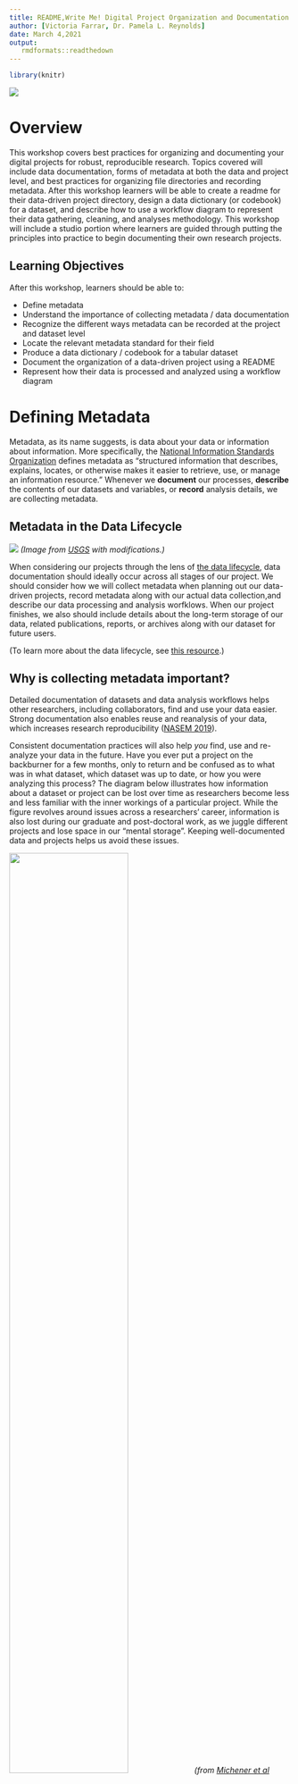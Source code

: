 ```yaml
---
title: README,Write Me! Digital Project Organization and Documentation
author: [Victoria Farrar, Dr. Pamela L. Reynolds]
date: March 4,2021
output:
   rmdformats::readthedown
---
```


```r
library(knitr)
```

![](img/datalab-logo-full-color-rgb.png)

# Overview

This workshop covers best practices for organizing and documenting your digital projects for robust, reproducible research. Topics covered will include data documentation, forms of metadata at both the data and project level, and best practices for organizing file directories and recording metadata. After this workshop learners will be able to create a readme for their data-driven project directory, design a data dictionary (or codebook) for a dataset, and describe how to use a workflow diagram to represent their data gathering, cleaning, and analyses methodology. This workshop will include a studio portion where learners are guided through putting the principles into practice to begin documenting their own research projects. 

## Learning Objectives

After this workshop, learners should be able to: 

* Define metadata 
* Understand the importance of collecting metadata / data documentation
* Recognize the different ways metadata can be recorded at the project and dataset level 
* Locate the relevant metadata standard for their field
* Produce a data dictionary / codebook for a tabular dataset 
* Document the organization of a data-driven project using a README 
* Represent how their data is processed and analyzed using a workflow diagram

# Defining Metadata 
Metadata, as its name suggests, is data about your data or information about information. More specifically, the [National Information Standards Organization](http://www.niso.org/press-releases/2004/07/niso-offers-public-free-primer-metadata#:~:text=In%20brief%2C%20the%2020%2Dpage,data%2C%20or%20information%20about%20information.) defines metadata as "structured information that describes, explains, locates, or otherwise makes it easier to retrieve, use, or manage an information resource." Whenever we **document** our processes, **describe** the contents of our datasets and variables, or **record** analysis details, we are collecting metadata. 

## Metadata in the Data Lifecycle

![](img/data_lifecycle_metadata.png)
*(Image from [USGS](https://pubs.usgs.gov/of/2013/1265/pdf/of2013-1265.pdf) with modifications.)*

When considering our projects through the lens of [the data lifecycle](https://old.dataone.org/data-life-cycle), data documentation should ideally occur across all stages of our project. We should consider how we will collect metadata when planning out our data-driven projects, record metadata along with our actual data collection,and describe our data processing and analysis worfklows. When our project finishes, we also should include details about the long-term storage of our data, related publications, reports, or archives along with our dataset for future users.

(To learn more about the data lifecycle, see [this resource](https://ucdavisdatalab.github.io/workshop_keeping_data_tidy/#datalifecycle).)

## Why is collecting metadata important?

Detailed documentation of datasets and data analysis workflows helps other researchers, including collaborators, find and use your data easier. Strong documentation also enables reuse and reanalysis of your data, which increases research reproducibility ([NASEM 2019](https://www.ncbi.nlm.nih.gov/books/NBK547546/)).

Consistent documentation practices will also help *you* find, use and re-analyze your data in the future. Have you ever put a project on the backburner for a few months, only to return and be confused as to what was in what dataset, which dataset was up to date, or how you were analyzing this process? The diagram below illustrates how information about a dataset or project can be lost over time as researchers become less and less familiar with the inner workings of a particular project. While the figure revolves around issues across a researchers' career, information is also lost during our graduate and post-doctoral work, as we juggle different projects and lose space in our "mental storage". Keeping well-documented data and projects helps us avoid these issues. 

![](img/information_entropy_figure.png){width=65%}
*(from [Michener et al (1997)](https://esajournals.onlinelibrary.wiley.com/doi/10.1890/1051-0761%281997%29007%5B0330%3ANMFTES%5D2.0.CO%3B2))*

Overall, documenting your data and project consistently will help you save time and avoid headaches in your own project, but also help increase data accessibility, transparency and reproducibility in your field and research at large. 

## What should be included in metadata?
Metadata should describe who created or collected the data, what the subject of the data is, and what variables it measures and includes (this is called **descriptive metadata**) It should also cover how the datasets or projects are organized, if and how datasets relate to each other, and how they were processed or analyzed (**structural metadata**). Lastly, it should include information on that credits creators and discusses access and re-use rights (**administrative metadata**, especially important when data are shared, published or archived). 

Some questions to consider: 

* What is the file naming convention or scheme in my project directory?
* What do the values in the table refer to? 
* What units are the variables in? What possible levels can they have?
* How is missing data denoted?

* How, where and on what was this data collected? What processes were used for creating the data?
* What were the criteria for including the data in downstream analyses?
* How was the data analyzed? 
* What software do I need in order to read the data?
* What is the process for updating the data going forward?

* Can I give these data to someone else?
* Why were the data created?
* How should the data be cited? Where can I find relevant publications?

Other example questions can be found here: [Metadata Questions in Plain Language (USGS)](https://geology.usgs.gov/tools/metadata/tools/doc/ctc/). 

You should be able to answer many of these questions as you build out your documentation through readmes and data dictionaries associated with your project. 

### Tools for planning and documenting your project 

Data documentation that accompanies your datasets and resides within your project directory, such as readmes, are important and are the main focus of this workshop. However, as you answer the above questions, you may find yourself considering decisions about how you want to organize, store and structure your data-driven project.

The **DMPtool** helps researchers create a Data Management Plan (DMP). Among the topics included in this plan are guidelines for how you will document and collect metadata in your project, as well as other questions related to structural and administrative metadata. Further, some funding agencies, like the National Science Foundation, are now requiring DMPs along with grant proposals. Creating a DMP can also signal your commitment to more open, reproducible research. DMPs can be included in study **pre-registration**, such as on the [Open Science Framework](https://help.osf.io/hc/en-us/articles/360019931133-Creating-a-data-management-plan-DMP-document), where researchers provide details as to methods, hypotheses, predictions, and data management before conducting a study. 

If you are still in the early phases of a project, it can be a great idea to create a DMP as you move forward.  Learn more about the DMPtool and DMP resources from the UC Davis Library [here](https://www.library.ucdavis.edu/service/data-management/plan-2/). 

# Levels of Metadata 
In this workshop, we will focus on documenting metadata at three levels: 

:::: {style="display: flex;"}

::: {}
![](img/metadata_levels_diagram.png)
:::

::: {}

1.**Project level: File directory contents and organization** 

  * **Documentation format: README file**
    * How is your project organized in folders and files? 
    * What are the file naming conventions?
    * What is contained in each of the separate files?


2.**Data level: Variables and units** 

  * **Documentation format: Data dictionary and/or codebook**
    * What are the variables in this dataset?
    * What are the possible levels or values, and units for each variable?
    * How are missing values denoted?

3.**Project level: Workflow processes** 

  * **Documentation format: Workflow diagram**
    * How was data cleaned, processed and/or analyzed? 
    * What code or scripts were used to do this?
    * How do different datasets relate to one another?

:::

::::

These three topics cover aspects of descriptive metadata (1-2) at various levels, and structural metadata (3) at the project level. We go into detail on each, provide templates and examples as a starting place below. 

*Note: Although we have organized the workshop in this format, this information can be organized in a variety of ways. For instance, all of the above information could be included in text in a single readme.txt document. Specific decisions for your project will be up to you and how you plan to use your data, and you may encounter various forms of metadata "in the wild".*

## Project: File Directory Contents and Organization
At the highest level of your project is your project **directory**, or the folder(s) containing all the files of your project, from data and code to manuscript drafts.

### READMEs

A README document will describe the organization and contents of your project, and will serve as the roadmap for any user who "drops in" to your project and needs to orient themselves.

**Bare minimum information a project README should include**:

* Project title, investigator, institution and dates of project 
* Brief description of methods for data collection and generation
  * can include links to publications, protocols or other documentation with more details
* Brief description of data processing, if data are filtered or generated from the raw data 
* Brief description of what each folder and data file contains
* Date each file was created
* Overview of the file naming scheme (if present,see below)

**Best practices for README files**: 

READMEs should 

* Be written in plain-text (.txt) or markdown (.md) so they are easily accessible by anyone / non-proprietary
  * *For more information on markdown, see [this guide](https://www.markdownguide.org/basic-syntax/)*
* Live in the main directory of the project folder or file they describe 
* Be named so that it is clear what project / file it describes
* Be formatted similarly across different projects 
* Use standardized formats, such as ISO 8601 for dates (YYYY-MM-DD) 

For more information on README contents beyond these minimum and more format recommendations, see [Cornell University's guide to writing "readme" style metadata](https://data.research.cornell.edu/content/readme).

For some README inspiration, see these real world examples:

* [Example README.txt](https://osf.io/f46sm/) for a software survey project (University of Arizona, OSF)
  * includes directory overview as well as analysis workflow description
* [README.md](https://github.com/ecalfee/MissDemeanors/blob/master/README.md) for the [2020 CA Election Data Challenge](https://datalab.ucdavis.edu/ca-election-2020-data-challenge/) winning team's project
  * uses data sourced from archives / government databases, describes analysis workflow
* [README.md](https://github.com/softwaresaved/software_in_research_survey_2014/blob/1.0/README.md) for a 2014 Software in research survey. 
  * includes language on analysis pipeline and how to reproduce workflow
* [README.md](https://github.com/Carceral-Ecologies/Carceral-Proximity-Analysis/blob/master/README.md) for the [Hack for California](https://datalab.ucdavis.edu/hack-for-california/) Carceral Ecologies Project.

You'll notice substantial variation in the formats and topics included, but most include the bare minimum information for data reuse. 

### Project Directory Structure 

As you begin your README documentation, you may want to consider the organization of your project and directory. Do you have a consistent file naming convention or scheme? Is there a logical hierarchy to your folders?

**Directory structure tips**: While folder directories will very much vary with project types and researcher styles, there are some tips that may help with organization. It's best to include all files for your project in one single project folder, with subfolders. Raw,original data files can often be stored separately from processed or filtered datasets. Results or products, such as statistics or summary tables, or figures, can be stored in separate folders. Code and scripts can have their own folder, too. In large projects, you might also want to have an "archive" folder, where you stored zipped folders of past code scripts or data, so they can be accessed again, but are separate from the rest of the working directory. Whatever you choose, make sure there is some logic to the organization (this will come through when you explain it in your documentation) and that you are **consistent**. 

This diagram shows an example of two ways you can organize a directory: 1) by workflow step, such as data files, code files, and outputs; or 2) by output, such as a result table or figure, and all the data and code required for that output is organized in a sub-directory. (Source: [Library Carpentry](https://librarycarpentry.org/lc-fair-research/05-reusable/index.html))

![](img/directory_organization_library_carpentry.png)


*Note: For researchers in STEM or other computational fields, GitHub repositories are a great place to get a sense of what the organizational norm is for your field. Often, a folder directory will become housed in a version-controlled repository, so repositories can serve as inspiration for how to structure your folder directories. For more on what a repository is and on version control with git, see [this past workshop on version control](https://ucdavisdatalab.github.io/workshop_introduction_to_version_control/)*

### File Names
File names are one of the first places many of us store metadata. To better organize your project directory and document your metadata, we recommend using a consistent naming scheme. You can then record the general form of this file naming scheme in your README document, so that future users can easily navigate current files and generate new files that match the format. 

Some possible schemes:  

* `[YYYYMMDD]_[method]_[subject]_[authorLastName]_[version].[ext]`
* `[YYYYMMDD]_[project-name]_[method]_[version].[ext]`
* `[YYYYMMDD]_[version]_[subject]_[authorInitials].[ext]`
* `[subject]_[author]_[YYYYMMDD].[ext]`

And an example file name scheme in practice, from a bioinformatics study: 
![](img/fig3_reiter_brown_2021.jpeg)

(from [Reiter et al (2021)](https://academic.oup.com/gigascience/article/10/1/giaa140/6092773?login=true))
As you can see, as file names become more complex, using a consistent scheme and documenting it is KEY to data interpretability! 

In terms of format, file names are best if they are human-readable, machine-readable, and work well with default ordering. Briefly, this means you as a user should be able to get some metadata from the file name, the file name avoids spaces and special characters, and ideally has some date or version number that can be used to sort files and versions. You can read more about these file-naming best practices [here](https://ucdavisdatalab.github.io/workshop_keeping_data_tidy/#how-to-name-your-files). As with file directories, there is no one-size-fits-all solution. That said, you can tailor your names to suit your needs and field of study, and as long as you are consistent and documenting your naming scheme, you are doing it right!

## Datasets: Variables and Codes

At the next level, after project organization and folders, lie the details of our data / datasets. If you are working with file types such as a set of images, photos, videos, where the data lies in separate files, you may want to make a sub-folder README, where the content of the folder is described, along with the origin and subject of the files, and the file naming scheme or convention. Depending on your use and project complexity, you can also include this information in the larger, project README, though often it is best to have the README file housed closely with the files it details. 

### Data Dictionaries / Codebooks 

If you work with tabular or spreadsheet data, as many researchers do, you might need to collect metadata differently. In this case, there are arrays of variables, codes and entries that may need a key and may relate to one another. When working with this type of data, **data dictionaries and codebooks** can be useful. 

**Data dictionaries** describe the variables of the dataset and their parameters, specifically for tabular data. **Codebooks** are very similar to data dictionaries and are commonly used in survey data, and may have a slightly different format (but the difference is mainly just field nomenclature).

**Bare minimum  of what a data dictionary or codebook should include:**

* List of variables / column names and a description of what they include
* For each variable, the type (numerical? character/text?) and the units it should be entered in (e.g. meters, feet)
* For each variable, the acceptable range or list of values
* If a variable uses codes, what the codes refer to 
  * e.g. 0 = male, 1 = female; Likert scale: 5 = Strongly Agree, 4 = Agree, 3 = Neutral, 2 = Disagree, 1 = Strongly Agree. 
  * codebooks usually go into great detail into these levels for extensive surveys and demographics.
* How missing data is coded across the dataset or in specific variables 

**Best practices for data dictionaries and codebooks:**

Similarly to READMEs, data dictionaries should be: 

* Stored in open, non-proprietary formats. Data dictionaries, like the data they describe, may be easily formatted in a tabular format. Some researchers using a spreadsheet manager like Excel might place them in a separate tab in the spreadsheet, but we encourage you to save this tabular data separately as either a .txt or .csv file. This will make the data more accessible to future users who may not have access to your proprietary software. You can also store the information in a list, non-tabular format in a stand-alone .txt or .md file, or within a larger readme. Whatever you choose, make sure to be consistent! 
* Live in the same directory / folder with the file it describes
* Be named so that it is clear what project / file it describes (e.g. `[dataname]_dictionary.[ext]` or `[dataname]_documentation.[ext]`)
* Be consistently formatted across different datasets within a project

Some examples of data dictionaries and codebooks: 

![](img/data_vs_data_dictionary.png)

*This diagram illustrates how a data dictionary may relate to an actual dataset. [Source](https://www.google.com/url?sa=i&url=https%3A%2F%2Fdataedo.com%2Fblog%2Fwhat-is-data-dictionary-2&psig=AOvVaw1Pp3wLXPH7Rp1RbZy8GBzI&ust=1614297939410000&source=images&cd=vfe&ved=0CAIQjRxqFwoTCJiju83eg-8CFQAAAAAdAAAAABAD)*

![](img/SDD-Example-Codebook.png)

*An example codebook from a larger survey. It explains what the numerical codes mean and how they may connect to codes used in other surveys. This codebook could be improved by further explaining the names / information stored in columns and indicating missing values.[Source](https://www.researchgate.net/publication/341000060_The_Semantic_Data_Dictionary_-An_Approach_for_Describing_and_Annotating_Data)*

More examples: 

* [Extensive codebook](http://gss.norc.org/documents/codebook/GSS_Codebook_index.pdf) for the General Social Survey national survey run by the University of Chicago


## Project : Workflow Relationships

Once we have covered some of the **descriptive metadata** (the WHAT) detailing our project directory, file organization and our datasets, we can zoom out again and describe how it all relates, and how data is processed and analyzed. This **structural metadata** (the HOW) covers our workflow and processing/analysis "pipeline". 

Workflow and structural metadata can easily be included in your overall project README file. You can include a section that describes in text how datasets relate to each other, and how data was processed and analyzed from raw to create results, like statistics tables and figures. 

Some questions to consider when describing these processes: 

* How was data processed or filtered from the raw data? What methods were used, and if done programatically using code, what are those scripts called? 
* What was your analysis workflow? What software or programming languages were required, for which datasets?
* How were any results files, such as summary tables or figures, produced? What scripts, if any, were used?

### Workflow Diagrams

If your analysis and data processes are more complicated than just one code script, or you are working with multiple different datasets, sometimes it can be helpful to display this information graphically using a **workflow diagram** (also called a **data-flow diagram**). This can serve as a "map" laying out the workflow of your project, and can add more visual elements to your project documentation. It's a good idea to explain your workflow verbally in text too, which can help your process be accessible in multiple modalities as well as help you outline your process before creating a visual diagram. 

**Tips for creating a workflow diagram:**

* Use shapes to represent files, such as datasets, scripts, figures, tables or other output.
* Connect shapes with arrows to indicate the flow of information through files from data input to result output.
* Include a key if you use multiple types of shapes or colors for different file types (ex, data vs scripts) 
* Be consistent in the structure of workflow diagrams across projects
* Save a version of your workflow diagram as an image, like .png or .jpg so that it can be accessed/viewed by others without your proprietary software (if used)

These diagrams can be made in software like Microsoft Powerpoint or Google Slides, and even basic image editors if you stick to standard shapes. Other options include online tools like [Lucidchart](https://www.lucidchart.com/pages/data-flow-diagram) or others [(list here)](https://www.freecodecamp.org/news/flow-chart-creator-and-workflow-diagram-apps/), but the free versions of these software may be limited. 

Some workflow diagram examples:

* Simple [workflow diagram](https://github.com/dib-lab/dib-MMETSP/blob/master/mmetsp_pipeline1.png) for a bioinformatics project (microbial sequencing)
* [Workflow diagram](https://github.com/raynamharris/DissociationTest/blob/master/figures/00_methodsoverview/workflow-01.png) for a transcriptomic study (biology/neuroscience) (Harris et al 2019)
* [Workflow diagram](https://github.com/raynamharris/IntegrativeProjectWT2015/blob/master/figures/00_schematics/figure_workflow.png) for another bioinformatic study (Harris et al 2020)

## Metadata standards and schemas

In this workshop, we have discussed these simple forms of metadata to start the process of documenting your project in relatively straightforward, approachable ways. This is an important initial step for researchers to start good data documentation practices and make sure their data is interpretable and reusable. 

As it has become clear, however, the formats of this metadata can vary a lot between researchers and research groups (even when we include the minimum information for reuse). Often, as projects become more complex, add on more collaborators, agencies, and institutions, or become affiliated with funding agencies or data depositories, more regimented metadata is needed. Researchers often turn to **standards-based metadata**, and additionally **structured metadata**.  

Structured metadata often involves using specialized tools to create machine-readable, standardized metadata documents that align with a discipline-specific format. These documents are often written in their own special format, such as eXtensible Markup Language (XML), and are sometimes called **metadata schema**. Researchers format these metadata documents to align with discipline specific **metadata standards** set by agencies, data centers, or common data depositories in that field. For instance, the [Dublin Core](https://dublincore.org/) is a relatively general metadata standard applicable to many fields, while the [Data Documentation Initiative standard] (https://ddialliance.org/) is widely used in social and behavioral sciences. For spatial data, the standards are set by the [Federal Geographic Data Committee](https://www.fgdc.gov/metadata/geospatial-metadata-standards). 

We encourage you to find the metadata standard that is appropriate for your discipline and your research so that you can learn more in the future. Here are some searchable lists of metadata standards by field: 

* [Metadata Standards | UK Digital Curation Centre](https://www.dcc.ac.uk/guidance/standards/metadata/list)
* [Metadata Directory | Research Data Alliance](http://rd-alliance.github.io/metadata-directory/standards/)


# Principles to Practice

In the studio section of the workshop, we will begin fleshing out a README file for your project, and if applicable, a data dictionary/codebook and workflow diagram for your own data-driven project. 

We have put together templates to serve as a starting place. Please refer to the additional resources to see examples of the diversity of these documents as well as recommendations for more extensive documentation. 

Let's get documenting! 

## Templates: 

* README template: [markdown](template_files/README_template.md) or [plain text (.txt)](data/README_template.txt)
  * *based off of the Cornell and University of Arizona templates*
* Data dictionary template: [plain text](template_files/data_dictionary_template.txt) or [tabular (.csv)](template_files/data_dictionary_tabular_template.csv)
  * *based off of the [Open Science Framework recommendations](https://help.osf.io/hc/en-us/articles/360019739054-How-to-Make-a-Data-Dictionary)*
* Workflow diagram template:[powerpoint file (.ppt)](template_files/workflow_diagram_template.ppt)


# Additional Resources

### UC Davis 
* Interested in the DMPtool, more structured metadata and metadata standards? The UC Davis library offers researchers consultations related to data management. [Learn more here](https://www.library.ucdavis.edu/service/data-management/describe-2/).

* To learn more about keeping data tidy and tips and tricks in Microsoft Excel, see DataLab's past workshop materials [here](https://ucdavisdatalab.github.io/workshop_keeping_data_tidy/).

* For more information on version control and GitHub, see DataLab's past workshop [recording (Fall 2019)](https://www.youtube.com/watch?v=1SiZTRP6hEc&feature=youtu.be) and materials [from winter 2021 here](https://ucdavisdatalab.github.io/workshop_introduction_to_version_control/)

### Useful Links 

* [Metadata Worksheet | Harvard Biomedical Data Management](https://docs.google.com/document/d/1yOXCQa037_NSpqKuq5TL06gvjeeaReUCOL5HHkxyGWU/edit)
  * helps walk you through plans for metadata collection and documentation 
* [Metadata questions to ask in plain language | USGS](https://geology.usgs.gov/tools/metadata/tools/doc/ctc/)
* [Data documentation: Difference between readmes, data dictionaries, and codebooks | University of Wisconsin Madison]()
* [Guide to writing "readme" style metadata | Cornell University](https://data.research.cornell.edu/content/readme#bestpractices)
* [README checklist | Harvard Biomedical Data Management](https://osf.io/7hcuv/)
  * great checklist to evaluate the utility of your README when you are done! 
* [GitHub Repo README template](https://github.com/scottydocs/README-template.md)
  * template for GitHub repositories, specifically
* [How to make a data dictionary | Open Science Framework](https://help.osf.io/hc/en-us/articles/360019739054-How-to-Make-a-Data-Dictionary)
* [Ontology Database for the Biological Sciences](http://www.obofoundry.org/)
  * Ontologies cover controlled vocabularies for different fields, such as how to name genes or gene products, for example. 
* [Metadata tools | Stanford Libraries](https://library.stanford.edu/research/data-management-services/data-best-practices/creating-metadata/metadata-tools-comparison)
  * List of tools and plug-ins that can help create more standardized and structured metadata


### Data Used in Workshop 

* The data visualization for the in-workshop activity on the top dog breed comes from [Information is Beautiful](https://www.informationisbeautiful.net/visualizations/best-in-show-whats-the-top-data-dog/
)

* Data for the studio-section demo comes from [FiveThirtyEight's analysis of Hollywood movie budgets and representation of women](https://fivethirtyeight.com/features/the-dollar-and-cents-case-against-hollywoods-exclusion-of-women/)
  * Datasets were sourced from [data.world](https://data.world/fivethirtyeight/bechdel)
